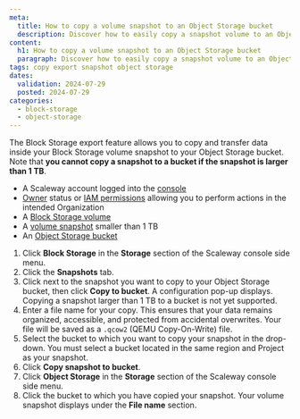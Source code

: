 ```yaml
---
meta:
  title: How to copy a volume snapshot to an Object Storage bucket
  description: Discover how to easily copy a snapshot volume to an Object Storage bucket. Follow our step-by-step guide to efficiently manage your storage resources.
content:
  h1: How to copy a volume snapshot to an Object Storage bucket
  paragraph: Discover how to easily copy a snapshot volume to an Object Storage bucket. Follow our step-by-step guide to efficiently manage your storage resources.
tags: copy export snapshot object storage
dates:
  validation: 2024-07-29
  posted: 2024-07-29
categories:
  - block-storage
  - object-storage
---
```


The Block Storage export feature allows you to copy and transfer data inside your Block Storage volume snapshot to your Object Storage bucket. Note that **you cannot copy a snapshot to a bucket if the snapshot is larger than 1 TB**.


<Macro id="requirements" />

- A Scaleway account logged into the [console](https://console.scaleway.com/)
- [Owner](/identity-and-access-management/iam/concepts/#owner) status or [IAM permissions](/identity-and-access-management/iam/concepts/#permission) allowing you to perform actions in the intended Organization
- A [Block Storage volume](/storage/block/how-to/create-a-volume/)
- A [volume snapshot](/storage/block/how-to/create-a-snapshot/) smaller than 1 TB
- An [Object Storage bucket](/storage/object/how-to/create-a-bucket/)


1. Click **Block Storage** in the **Storage** section of the Scaleway console side menu.
2. Click the **Snapshots** tab.
3. Click <Icon name="more" /> next to the snapshot you want to copy to your Object Storage bucket, then click **Copy to bucket**. A configuration pop-up displays.
    <Message type="important">
     Copying a snapshot larger than 1 TB to a bucket is not yet supported.
    </Message>
4. Enter a file name for your copy. This ensures that your data remains organized, accessible, and protected from accidental overwrites.
    <Message type="note">
     Your file will be saved as a `.qcow2` (QEMU Copy-On-Write) file.
    </Message>
5. Select the bucket to which you want to copy your snapshot in the drop-down.
    <Message type="important">
     You must select a bucket located in the same region and Project as your snapshot.
    </Message>
6. Click **Copy snapshot to bucket**.
7. Click **Object Storage** in the **Storage** section of the Scaleway console side menu.
8. Click the bucket to which you have copied your snapshot. Your volume snapshot displays under the **File name** section.
